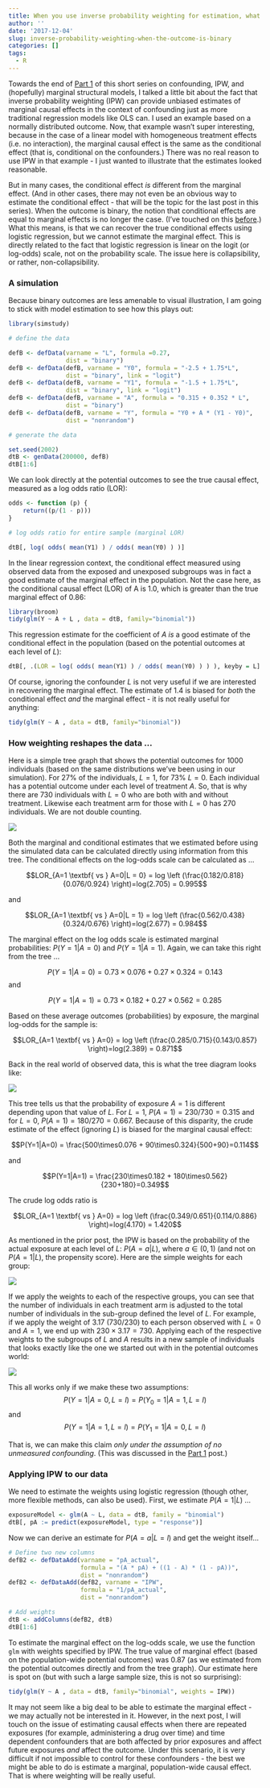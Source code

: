 ```yaml
---
title: When you use inverse probability weighting for estimation, what are the weights actually doing?
author: ''
date: '2017-12-04'
slug: inverse-probability-weighting-when-the-outcome-is-binary
categories: []
tags:
  - R
---
```


Towards the end of [Part 1](https://www.rdatagen.net/post/potential-outcomes-confounding/) of this short series on confounding, IPW, and (hopefully) marginal structural models, I talked a little bit about the fact that inverse probability weighting (IPW) can provide unbiased estimates of marginal causal effects in the context of confounding just as more traditional regression models like OLS can. I used an example based on a normally distributed outcome. Now, that example wasn't super interesting, because in the case of a linear model with homogeneous treatment effects (i.e. no interaction), the marginal causal effect is the same as the conditional effect (that is, conditional on the confounders.) There was no real reason to use IPW in that example - I just wanted to illustrate that the estimates looked reasonable.

But in many cases, the conditional effect *is* different from the marginal effect. (And in other cases, there may not even be an obvious way to estimate the conditional effect - that will be the topic for the last post in this series). When the outcome is binary, the notion that conditional effects are equal to marginal effects is no longer the case. (I've touched on this [before](https://www.rdatagen.net/post/marginal-v-conditional/).) What this means, is that we can recover the true conditional effects using logistic regression, but we cannot estimate the marginal effect. This is directly related to the fact that logistic regression is linear on the logit (or log-odds) scale, not on the probability scale. The issue here is collapsibility, or rather, non-collapsibility.

### A simulation

Because binary outcomes are less amenable to visual illustration, I am going to stick with model estimation to see how this plays out:

```r
library(simstudy)

# define the data

defB <- defData(varname = "L", formula =0.27, 
                dist = "binary")
defB <- defData(defB, varname = "Y0", formula = "-2.5 + 1.75*L", 
                dist = "binary", link = "logit")
defB <- defData(defB, varname = "Y1", formula = "-1.5 + 1.75*L", 
                dist = "binary", link = "logit")
defB <- defData(defB, varname = "A", formula = "0.315 + 0.352 * L", 
                dist = "binary")
defB <- defData(defB, varname = "Y", formula = "Y0 + A * (Y1 - Y0)", 
                dist = "nonrandom")

# generate the data

set.seed(2002)
dtB <- genData(200000, defB)
dtB[1:6]
```

We can look directly at the potential outcomes to see the true causal effect, measured as a log odds ratio (LOR): 

```r
odds <- function (p) {
    return((p/(1 - p)))
}

# log odds ratio for entire sample (marginal LOR)

dtB[, log( odds( mean(Y1) ) / odds( mean(Y0) ) )]
```

In the linear regression context, the conditional effect measured using observed data from the exposed and unexposed subgroups was in fact a good estimate of the marginal effect in the population. Not the case here, as the conditional causal effect (LOR) of A is 1.0, which is greater than the true marginal effect of 0.86:

```r
library(broom)
tidy(glm(Y ~ A + L , data = dtB, family="binomial")) 
```

This regression estimate for the coefficient of $A$ *is* a good estimate of the conditional effect in the population (based on the potential outcomes at each level of $L$):

```r
dtB[, .(LOR = log( odds( mean(Y1) ) / odds( mean(Y0) ) ) ), keyby = L]
```

Of course, ignoring the confounder $L$ is not very useful if we are interested in recovering the marginal effect. The estimate of 1.4 is biased for *both* the conditional effect *and* the marginal effect - it is not really useful for anything:

```r
tidy(glm(Y ~ A , data = dtB, family="binomial"))
```

### How weighting reshapes the data ...

Here is a simple tree graph that shows the potential outcomes for 1000 individuals (based on the same distributions we've been using in our simulation). For 27% of the individuals, $L=1$, for 73% $L=0$. Each individual has a potential outcome under each level of treatment $A$. So, that is why there are 730 individuals with $L=0$ who are both with and without treatment. Likewise each treatment arm for those with $L=0$ has 270 individuals. We are not double counting. 

![](/img/post-ipw/PO_flow_large.png)

Both the marginal and conditional estimates that we estimated before using the simulated data can be calculated directly using information from this tree. The conditional effects on the log-odds scale can be calculated as ...

$$LOR_{A=1 \textbf{ vs  } A=0|L = 0} = log \left (\frac{0.182/0.818}{0.076/0.924} \right)=log(2.705) = 0.995$$

and

$$LOR_{A=1 \textbf{ vs  } A=0|L = 1} = log \left (\frac{0.562/0.438}{0.324/0.676} \right)=log(2.677) = 0.984$$

The marginal effect on the log odds scale is estimated marginal probabilities: $P(Y=1|A=0)$ and $P(Y=1|A=1)$. Again, we can take this right from the tree ...

$$P(Y=1|A=0) = 0.73\times0.076 + 0.27\times0.324 = 0.143$$
and

$$P(Y=1|A=1) = 0.73\times0.182 + 0.27\times0.562 = 0.285$$

Based on these average outcomes (probabilities) by exposure, the marginal log-odds for the sample is:

$$LOR_{A=1 \textbf{ vs  } A=0} = log \left (\frac{0.285/0.715}{0.143/0.857} \right)=log(2.389) = 0.871$$

Back in the real world of observed data, this is what the tree diagram looks like:

![](/img/post-ipw/Obs_flow_large.png)

This tree tells us that the probability of exposure $A=1$ is different depending upon that value of $L$. For $L=1$, $P(A=1) = 230/730 = 0.315$ and for $L=0$, $P(A=1) = 180/270 = 0.667$. Because of this disparity, the crude estimate of the effect (ignoring $L$) is biased for the marginal causal effect:

$$P(Y=1|A=0) = \frac{500\times0.076 + 90\times0.324}{500+90}=0.114$$

and

$$P(Y=1|A=1) = \frac{230\times0.182 + 180\times0.562}{230+180}=0.349$$

The crude log odds ratio is

$$LOR_{A=1 \textbf{ vs  } A=0} = log \left (\frac{0.349/0.651}{0.114/0.886} \right)=log(4.170) = 1.420$$

As mentioned in the prior post, the IPW is based on the probability of the actual exposure at each level of $L$: $P(A=a | L)$, where $a\in(0,1)$ (and not on $P(A=1|L)$, the propensity score). Here are the simple weights for each group:

![](/img/post-ipw/Weights.png)

If we apply the weights to each of the respective groups, you can see that the number of individuals in each treatment arm is adjusted to the total number of individuals in the sub-group defined the level of $L$. For example, if we apply the weight of 3.17 (730/230) to each person observed with $L=0$ and $A=1$, we end up with $230\times3.17=730$. Applying each of the respective weights to the subgroups of $L$ and $A$ results in a new sample of individuals that looks exactly like the one we started out with in the potential outcomes world:

![](/img/post-ipw/PO_flow_large.png)

This all works only if we make these two assumptions: 
$$P(Y=1|A=0, L=l) = P(Y_0=1 | A=1, L=l)$$ 
and
$$P(Y=1|A=1, L=l) = P(Y_1=1 | A=0, L=l)$$

That is, we can make this claim *only under the assumption of no unmeasured confounding*. (This was discussed in the [Part 1](https://www.rdatagen.net/post/potential-outcomes-confounding/) post.)

### Applying IPW to our data

We need to estimate the weights using logistic regression (though other, more flexible methods, can also be used). First, we estimate $P(A=1|L)$ ...

```r
exposureModel <- glm(A ~ L, data = dtB, family = "binomial")
dtB[, pA := predict(exposureModel, type = "response")]
```

Now we can derive an estimate for $P(A=a|L=l)$ and get the weight itself...

```r

# Define two new columns
defB2 <- defDataAdd(varname = "pA_actual", 
                    formula = "(A * pA) + ((1 - A) * (1 - pA))", 
                    dist = "nonrandom")
defB2 <- defDataAdd(defB2, varname = "IPW", 
                    formula = "1/pA_actual", 
                    dist = "nonrandom")

# Add weights
dtB <- addColumns(defB2, dtB)
dtB[1:6]
```

To estimate the marginal effect on the log-odds scale, we use the function `glm` with weights specified by IPW. The true value of marginal effect (based on the population-wide potential outcomes) was 0.87 (as we estimated from the potential outcomes directly and from the tree graph). Our estimate here is spot on (but with such a large sample size, this is not so surprising):

```r
tidy(glm(Y ~ A , data = dtB, family="binomial", weights = IPW)) 
```

It may not seem like a big deal to be able to estimate the marginal effect - we may actually not be interested in it. However, in the next post, I will touch on the issue of estimating causal effects when there are repeated exposures (for example, administering a drug over time) and time dependent confounders that are both affected by prior exposures and affect future exposures *and* affect the outcome. Under this scenario, it is very difficult if not impossible to control for these confounders - the best we might be able to do is estimate a marginal, population-wide causal effect. That is where weighting will be really useful.